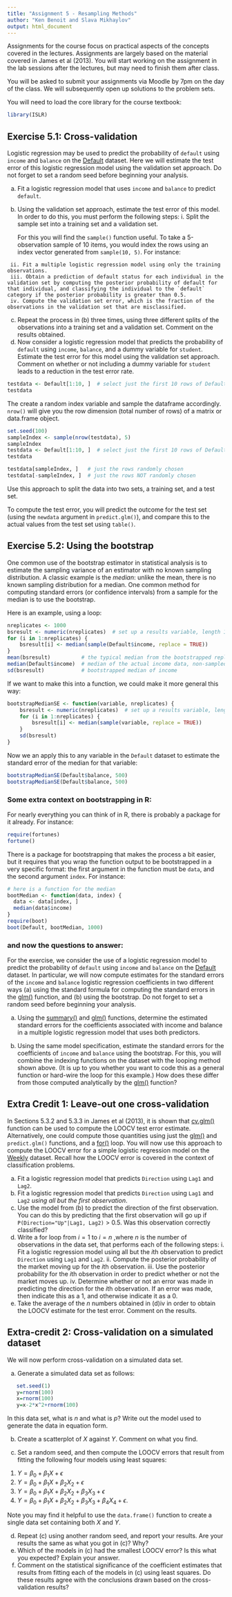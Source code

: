 ```yaml
---
title: "Assignment 5 - Resampling Methods"
author: "Ken Benoit and Slava Mikhaylov"
output: html_document
---
```


Assignments for the course focus on practical aspects of the concepts covered in the lectures. Assignments are largely based on the material covered in James et al (2013). You will start working on the assignment in the lab sessions after the lectures, but may need to finish them after class.

You will be asked to submit your assignments via Moodle by 7pm on the day of the class. We will subsequently open up solutions to the problem sets. 

You will need to load the core library for the course textbook:
```r
library(ISLR)
```


## Exercise 5.1: Cross-validation

Logistic regression may be used to predict the probability of `default` using `income` and `balance` on the [Default](http://bit.ly/R_ISLR_Default) dataset. Here we will estimate the test error of this logistic regression model using the validation set approach. Do not forget to set a random seed before beginning your analysis.

   (a) Fit a logistic regression model that uses `income` and `balance` to predict `default`.
   (b) Using the validation set approach, estimate the test error of this model. In order to do this, you must perform the following steps:
     i. Split the sample set into a training set and a validation set.
     
        For this you will find the `sample()` function useful.  To take a 5-observation sample of 10 items, you would index the rows using an index vector generated from `sample(10, 5)`.  For instance:
        
     
     ii. Fit a multiple logistic regression model using only the training observations.
     iii. Obtain a prediction of default status for each individual in the validation set by computing the posterior probability of default for that individual, and classifying the individual to the `default` category if the posterior probability is greater than 0.5.
     iv. Compute the validation set error, which is the fraction of the observations in the validation set that are misclassified.
   (c) Repeat the process in (b) three times, using three different splits of the observations into a training set and a validation set. Comment on the results obtained.
   (d) Now consider a logistic regression model that predicts the probability of `default` using `income`, `balance`, and a dummy variable for `student`. Estimate the test error for this model using the validation set approach. Comment on whether or not including a dummy variable for `student` leads to a reduction in the test error rate.
```r
testdata <- Default[1:10, ]  # select just the first 10 rows of Default
testdata
```
The create a random index variable and sample the dataframe accordingly.  `nrow()` will give you the row dimension (total number of rows) of a matrix or data.frame object.
```r
set.seed(100)
sampleIndex <- sample(nrow(testdata), 5)
sampleIndex
testdata <- Default[1:10, ]  # select just the first 10 rows of Default
testdata

testdata[sampleIndex, ]   # just the rows randomly chosen
testdata[-sampleIndex, ]  # just the rows NOT randomly chosen
```
Use this approach to split the data into two sets, a training set, and a test set.

To compute the test error, you will predict the outcome for the test set (using the `newdata` argument in `predict.glm()`), and compare this to the actual values from the test set using `table()`.


## Exercise 5.2: Using the bootstrap

  One common use of the bootstrap estimator in statistical analysis is to estimate the sampling variance of an estimator with no known sampling distribution.  A classic example is the *median*: unlike the mean, there is no known sampling distribution for a median.  One common method for computing standard errors (or confidence intervals) from a sample for the median is to use the bootstrap.

Here is an example, using a loop:
```r
nreplicates <- 1000
bsresult <- numeric(nreplicates)  # set up a results variable, length 1000
for (i in 1:nreplicates) {
    bsresult[i] <- median(sample(Default$income, replace = TRUE))
}
mean(bsresult)          # the typical median from the bootstrapped replicates
median(Default$income)  # median of the actual income data, non-sampled
sd(bsresult)            # bootstrapped median of income
```

If we want to make this into a function, we could make it more general this way:
```r
bootstrapMedianSE <- function(variable, nreplicates) {
    bsresult <- numeric(nreplicates)  # set up a results variable, length 1000
    for (i in 1:nreplicates) {
        bsresult[i] <- median(sample(variable, replace = TRUE))
    }
    sd(bsresult)
}
```
Now we an apply this to any variable in the `Default` dataset to estimate the standard error of the median for that variable:
```r
bootstrapMedianSE(Default$balance, 500)
bootstrapMedianSE(Default$balance, 500)
```

### Some extra context on bootstrapping in R:

For nearly everything you can think of in R, there is probably a package for it already.  For instance:
```r
require(fortunes)
fortune()
```

There is a package for bootstrapping that makes the process a bit easier, but it requires that you wrap the function output to be bootstrapped in a very specific format: the first argument in the function must be `data`, and the second argument `index`.  For instance:
```r
# here is a function for the median
bootMedian <- function(data, index) {
  data <- data[index, ]
  median(data$income)
}
require(boot)
boot(Default, bootMedian, 1000)
```

### and now the questions to answer:

For the exercise, we consider the use of a logistic regression model to predict the probability of `default` using `income` and `balance` on the [Default](http://bit.ly/R_ISLR_Default) dataset. In particular, we will now compute estimates for the standard errors of the `income` and `balance` logistic regression coefficients in two different ways (a) using the standard formula for computing the standard errors in the [glm()](http://bit.ly/R_glm) function, and (b) using the bootstrap. Do not forget to set a random seed before beginning your analysis.

   (a) Using the [summary()](http://bit.ly/R_summary) and [glm()](http://bit.ly/R_glm) functions, determine the estimated standard errors for the coefficients associated with income and balance in a multiple logistic regression model that uses both predictors.  
   
   (b) Using the same model specification, estimate the standard errors for the coefficients of `income` and `balance` using the bootstrap. For this, you will combine the indexing functions on the dataset with the looping method shown above.  (It is up to you whether you want to code this as a general function or hard-wire the loop for this example.)  How does these differ from those computed analytically by the [glm()](http://bit.ly/R_glm) function?



## Extra Credit 1: Leave-out one cross-validation

In Sections 5.3.2 and 5.3.3 in James et al (2013), it is shown that [cv.glm()](http://bit.ly/R_cv_glm) function can be used to compute the LOOCV test error estimate. Alternatively, one could compute those quantities using just the [glm()](http://bit.ly/R_glm) and `predict.glm()` functions, and a [for()](http://bit.ly/R_Control) loop. You will now use this approach to compute the LOOCV error for a simple logistic regression model on the [Weekly](http://bit.ly/R_ISLR_Weekly) dataset. Recall how the LOOCV error is covered in the context of classification problems.

   (a) Fit a logistic regression model that predicts `Direction` using `Lag1` and `Lag2`.
   (b) Fit a logistic regression model that predicts `Direction` using `Lag1` and `Lag2` *using all but the first observation*.
   (c) Use the model from (b) to predict the direction of the first observation. You can do this by predicting that the first observation will go up if `P(Direction="Up"|Lag1, Lag2)` > 0.5. Was this observation correctly classified?
   (d) Write a for loop from $i=1$ to $i=n$ ,where $n$ is the number of observations in the data set, that performs each of the following steps:
    i. Fit a logistic regression model using all but the $i$th observation to predict `Direction` using `Lag1` and `Lag2`.
    ii. Compute the posterior probability of the market moving up for the $i$th observation.
    iii. Use the posterior probability for the $i$th observation in order to predict whether or not the market moves up.
    iv. Determine whether or not an error was made in predicting the direction for the $i$th observation. If an error was made, then indicate this as a 1, and otherwise indicate it as a 0.
   (e) Take the average of the $n$ numbers obtained in (d)iv in order to obtain the LOOCV estimate for the test error. Comment on the results.
   
   
## Extra-credit 2: Cross-validation on a simulated dataset

We will now perform cross-validation on a simulated data set.

   (a) Generate a simulated data set as follows:
```R
   set.seed(1)
   y=rnorm(100)
   x=rnorm(100)
   y=x-2*x^2+rnorm(100)
```
In this data set, what is $n$ and what is $p$? Write out the model used to generate the data in equation form.

   (b) Create a scatterplot of $X$ against $Y$. Comment on what you find.
   
   (c) Set a random seed, and then compute the LOOCV errors that result from fitting the following four models using least squares:
   1. $Y = \beta_0 + \beta_1 X + \epsilon$
   2. $Y = \beta_0 + \beta_1 X + \beta_2 X_2 + \epsilon$
   3. $Y = \beta_0 + \beta_1 X + \beta_2 X_2 + \beta_3 X_3 + \epsilon$
   4. $Y = \beta_0 + \beta_1 X + \beta_2 X_2 + \beta_3 X_3 + \beta_4 X_4 + \epsilon$.

Note you may find it helpful to use the `data.frame()` function
to create a single data set containing both $X$ and $Y$.

   (d) Repeat (c) using another random seed, and report your results. Are your results the same as what you got in (c)? Why?
   (e) Which of the models in (c) had the smallest LOOCV error? Is this what you expected? Explain your answer.
   (f) Comment on the statistical significance of the coefficient estimates that results from fitting each of the models in (c) using least squares. Do these results agree with the conclusions drawn based on the cross-validation results?